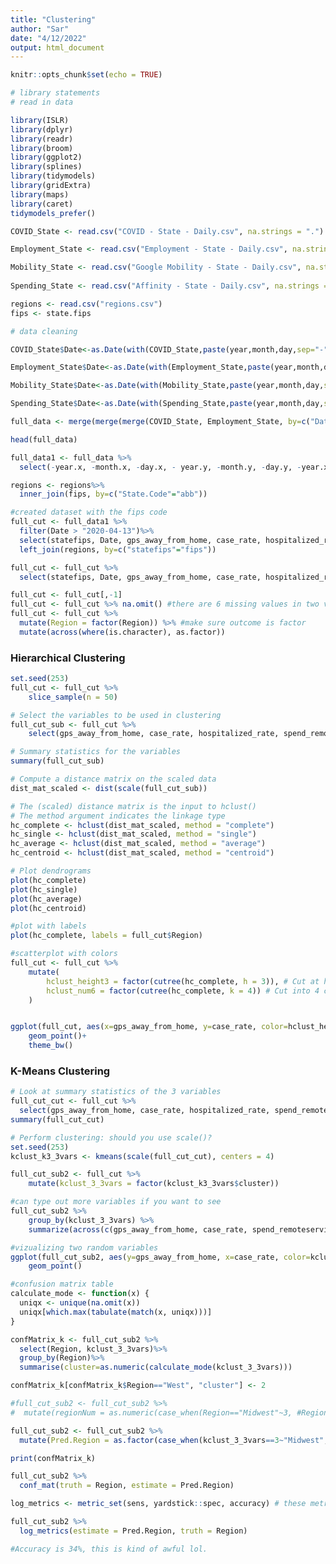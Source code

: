 ```yaml
---
title: "Clustering"
author: "Sar"
date: "4/12/2022"
output: html_document
---
```


```r
knitr::opts_chunk$set(echo = TRUE)
```


```r
# library statements 
# read in data

library(ISLR)
library(dplyr)
library(readr)
library(broom)
library(ggplot2)
library(splines)
library(tidymodels)
library(gridExtra)
library(maps)
library(caret)
tidymodels_prefer()

COVID_State <- read.csv("COVID - State - Daily.csv", na.strings = ".")

Employment_State <- read.csv("Employment - State - Daily.csv", na.strings = ".")

Mobility_State <- read.csv("Google Mobility - State - Daily.csv", na.strings = ".")
  
Spending_State <- read.csv("Affinity - State - Daily.csv", na.strings = ".")

regions <- read.csv("regions.csv")
fips <- state.fips
```


```r
# data cleaning

COVID_State$Date<-as.Date(with(COVID_State,paste(year,month,day,sep="-")),"%Y-%m-%d")

Employment_State$Date<-as.Date(with(Employment_State,paste(year,month,day,sep="-")),"%Y-%m-%d")

Mobility_State$Date<-as.Date(with(Mobility_State,paste(year,month,day,sep="-")),"%Y-%m-%d")

Spending_State$Date<-as.Date(with(Spending_State,paste(year,month,day,sep="-")),"%Y-%m-%d")

full_data <- merge(merge(merge(COVID_State, Employment_State, by=c("Date","statefips")), Mobility_State, by=c("Date","statefips")), Spending_State, by=c("Date","statefips"))

head(full_data)

full_data1 <- full_data %>%
  select(-year.x, -month.x, -day.x, - year.y, -month.y, -day.y, -year.x )

regions <- regions%>%
  inner_join(fips, by=c("State.Code"="abb"))

#created dataset with the fips code
full_cut <- full_data1 %>%
  filter(Date > "2020-04-13")%>%
  select(statefips, Date, gps_away_from_home, case_rate, hospitalized_rate, spend_remoteservices, spend_hcs, emp_incbelowmed)%>%
  left_join(regions, by=c("statefips"="fips"))

full_cut <- full_cut %>%
  select(statefips, Date, gps_away_from_home, case_rate, hospitalized_rate, spend_remoteservices, spend_hcs, emp_incbelowmed,State.Code, Region, Division)


```


```r
full_cut <- full_cut[,-1]
full_cut <- full_cut %>% na.omit() #there are 6 missing values in two variables
full_cut <- full_cut %>%
  mutate(Region = factor(Region)) %>% #make sure outcome is factor
  mutate(across(where(is.character), as.factor))
```


### Hierarchical Clustering

```r
set.seed(253)
full_cut <- full_cut %>%
    slice_sample(n = 50)

# Select the variables to be used in clustering
full_cut_sub <- full_cut %>%
    select(gps_away_from_home, case_rate, hospitalized_rate, spend_remoteservices, spend_hcs, emp_incbelowmed)

# Summary statistics for the variables
summary(full_cut_sub)

# Compute a distance matrix on the scaled data
dist_mat_scaled <- dist(scale(full_cut_sub))

# The (scaled) distance matrix is the input to hclust()
# The method argument indicates the linkage type
hc_complete <- hclust(dist_mat_scaled, method = "complete")
hc_single <- hclust(dist_mat_scaled, method = "single")
hc_average <- hclust(dist_mat_scaled, method = "average")
hc_centroid <- hclust(dist_mat_scaled, method = "centroid")

# Plot dendrograms
plot(hc_complete)
plot(hc_single)
plot(hc_average)
plot(hc_centroid)

#plot with labels
plot(hc_complete, labels = full_cut$Region)

#scatterplot with colors
full_cut <- full_cut %>%
    mutate(
        hclust_height3 = factor(cutree(hc_complete, h = 3)), # Cut at height (h) 3
        hclust_num6 = factor(cutree(hc_complete, k = 4)) # Cut into 4 clusters (k)
    )


ggplot(full_cut, aes(x=gps_away_from_home, y=case_rate, color=hclust_height3))+
    geom_point()+
    theme_bw()

```

### K-Means Clustering


```r
# Look at summary statistics of the 3 variables
full_cut_cut <- full_cut %>%
  select(gps_away_from_home, case_rate, hospitalized_rate, spend_remoteservices,spend_hcs, emp_incbelowmed)
summary(full_cut_cut)

# Perform clustering: should you use scale()?
set.seed(253)
kclust_k3_3vars <- kmeans(scale(full_cut_cut), centers = 4)

full_cut_sub2 <- full_cut %>%
    mutate(kclust_3_3vars = factor(kclust_k3_3vars$cluster))

#can type out more variables if you want to see
full_cut_sub2 %>%
    group_by(kclust_3_3vars) %>%
    summarize(across(c(gps_away_from_home, case_rate, spend_remoteservices,spend_hcs, emp_incbelowmed), mean))
```
```r
#vizualizing two random variables
ggplot(full_cut_sub2, aes(y=gps_away_from_home, x=case_rate, color=kclust_3_3vars, shape=Region)) +
    geom_point()
```
```r
#confusion matrix table
calculate_mode <- function(x) {
  uniqx <- unique(na.omit(x))
  uniqx[which.max(tabulate(match(x, uniqx)))]
}

confMatrix_k <- full_cut_sub2 %>%
  select(Region, kclust_3_3vars)%>%
  group_by(Region)%>%
  summarise(cluster=as.numeric(calculate_mode(kclust_3_3vars)))

confMatrix_k[confMatrix_k$Region=="West", "cluster"] <- 2

#full_cut_sub2 <- full_cut_sub2 %>%
#  mutate(regionNum = as.numeric(case_when(Region=="Midwest"~3, #Region=="Northeast"~4,Region=="South"~1,Region=="West"~2)))

full_cut_sub2 <- full_cut_sub2 %>%
  mutate(Pred.Region = as.factor(case_when(kclust_3_3vars==3~"Midwest", kclust_3_3vars==4~"Northeast",kclust_3_3vars==1~"South",kclust_3_3vars==2~"West")))

print(confMatrix_k)

full_cut_sub2 %>%
  conf_mat(truth = Region, estimate = Pred.Region)

log_metrics <- metric_set(sens, yardstick::spec, accuracy) # these metrics are based on hard predictions

full_cut_sub2 %>% 
  log_metrics(estimate = Pred.Region, truth = Region)

#Accuracy is 34%, this is kind of awful lol.
```

